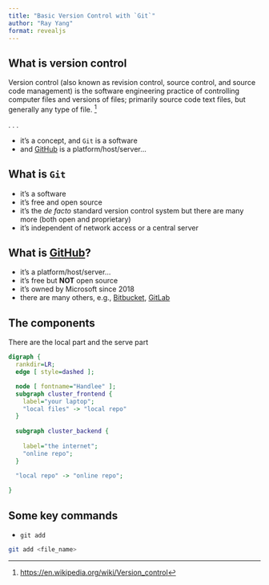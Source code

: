 ```yaml
---
title: "Basic Version Control with `Git`"
author: "Ray Yang"
format: revealjs
---
```


## What is version control

Version control (also known as revision control, source control, and source code management) is the software engineering practice of controlling computer files and versions of files; primarily source code text files, but generally any type of file. ^[<https://en.wikipedia.org/wiki/Version_control>]

. . .

- it's a concept, and `Git` is a software
- and [GitHub](https://github.com/) is a platform/host/server...

## What is `Git`

- it's a software
- it's free and open source
- it's the  *de facto* standard version control system but there are many more (both open and proprietary)
- it's independent of network access or a central server


## What is [GitHub](https://github.com/)?

- it's a platform/host/server...
- it's free but **NOT** open source
- it's owned by Microsoft since 2018
- there are many others, e.g., [Bitbucket](https://bitbucket.org/product), [GitLab](https://about.gitlab.com)

## The components

There are the local part and the serve part



```dot
digraph {
  rankdir=LR;
  edge [ style=dashed ];

  node [ fontname="Handlee" ];
  subgraph cluster_frontend {
    label="your laptop";
    "local files" -> "local repo"
  }
      
  subgraph cluster_backend {
    
    label="the internet";
    "online repo";
  }

  "local repo" -> "online repo";
  
}
```



## Some key commands

- `git add`
```bash
git add <file_name>
```